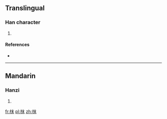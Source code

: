 ==Translingual==

===Han character===
{{Han char|rn=75|rad=木|as=05|sn=9|four=4599<sub>0</sub>|canj=木木十 (DDJ)}}

# {{defn|Han|sort=木05}}

====References====
* {{Han ref|kx=0517.140|dkj=14590|hdz=21176.070|uh=67BA|ud=26554|bh=CEFE|bd=52990}}

----

==Mandarin==

===Hanzi===
{{cmn-hanzi|pin=[[duò]] ([[duo4]]), [[mò]] ([[mo4]])|wg=to<sup>4</sup>, mo<sup>4</sup>}}

# {{defn|lang=cmn|sort=木05}}

[[fr:枺]]
[[pl:枺]]
[[zh:枺]]